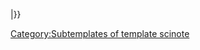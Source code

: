 <includeonly>{{scinote/Sordomeng|{{#expr:{{{1}}}round({{{3}}}-{{{2}}}-1)}}|{{{3}}}}}</includeonly><noinclude>[[Category:Subtemplates of template scinote]]</noinclude>
